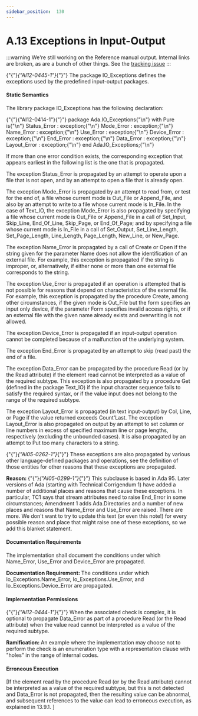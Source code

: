 ---
sidebar_position:  130
---

# A.13  Exceptions in Input-Output

:::warning
We're still working on the Reference manual output.  Internal links are broken,
as are a bunch of other things.
See the [tracking issue](https://github.com/ada-lang-io/ada-lang-io/issues/20)
:::


<p>{"{"}<em>{"AI12-0445-1"}</em>{"}"} The package IO_Exceptions defines the exceptions used by the predefined input-output packages. </p>

#### Static Semantics

<p>The library package IO_Exceptions has the following declaration: </p>
<CodeBlock>
{"{"}{"AI12-0414-1"}{"}"} package Ada.IO_Exceptions{"\n"}   with Pure is{"\n"}
</CodeBlock>

<CodeBlock>
   Status_Error : exception;{"\n"}   Mode_Error   : exception;{"\n"}   Name_Error   : exception;{"\n"}   Use_Error    : exception;{"\n"}   Device_Error : exception;{"\n"}   End_Error    : exception;{"\n"}   Data_Error   : exception;{"\n"}   Layout_Error : exception;{"\n"}
</CodeBlock>

<CodeBlock>
end Ada.IO_Exceptions;{"\n"}
</CodeBlock>

<p>If more than one error condition exists, the corresponding exception that appears earliest in the following list is the one that is propagated.</p>
<p>The exception Status_Error is propagated by an attempt to operate upon a file that is not open, and by an attempt to open a file that is already open.</p>
<p>The exception Mode_Error is propagated by an attempt to read from, or test for the end of, a file whose current mode is Out_File or Append_File, and also by an attempt to write to a file whose current mode is In_File. In the case of Text_IO, the exception Mode_Error is also propagated by specifying a file whose current mode is Out_File or Append_File in a call of Set_Input, Skip_Line, End_Of_Line, Skip_Page, or End_Of_Page; and by specifying a file whose current mode is In_File in a call of Set_Output, Set_Line_Length, Set_Page_Length, Line_Length, Page_Length, New_Line, or New_Page.</p>
<p>The exception Name_Error is propagated by a call of Create or Open if the string given for the parameter Name does not allow the identification of an external file. For example, this exception is propagated if the string is improper, or, alternatively, if either none or more than one external file corresponds to the string.</p>
<p>The exception Use_Error is propagated if an operation is attempted that is not possible for reasons that depend on characteristics of the external file. For example, this exception is propagated by the procedure Create, among other circumstances, if the given mode is Out_File but the form specifies an input only device, if the parameter Form specifies invalid access rights, or if an external file with the given name already exists and overwriting is not allowed.</p>
<p>The exception Device_Error is propagated if an input-output operation cannot be completed because of a malfunction of the underlying system.</p>
<p>The exception End_Error is propagated by an attempt to skip (read past) the end of a file.</p>
<p>The exception Data_Error can be propagated by the procedure Read (or by the Read attribute) if the element read cannot be interpreted as a value of the required subtype. This exception is also propagated by a procedure Get (defined in the package Text_IO) if the input character sequence fails to satisfy the required syntax, or if the value input does not belong to the range of the required subtype.</p>
<p>The exception Layout_Error is propagated (in text input-output) by Col, Line, or Page if the value returned exceeds Count'Last. The exception Layout_Error is also propagated on output by an attempt to set column or line numbers in excess of specified maximum line or page lengths, respectively (excluding the unbounded cases). It is also propagated by an attempt to Put too many characters to a string.</p>
<p>{"{"}<em>{"AI05-0262-1"}</em>{"}"} These exceptions are also propagated by various other language-defined packages and operations, see the definition of those entities for other reasons that these exceptions are propagated.</p>
<p><strong>Reason: </strong>{"{"}<em>{"AI05-0299-1"}</em>{"}"} This subclause is based in Ada 95. Later versions of Ada (starting with Technical Corrigendum 1) have added a number of additional places and reasons that cause these exceptions. In particular, TC1 says that stream attributes need to raise End_Error in some circumstances; Amendment 1 adds Ada.Directories and a number of new places and reasons that Name_Error and Use_Error are raised. There are more. We don't want to try to update this text (or even this note!) for every possible reason and place that might raise one of these exceptions, so we add this blanket statement. </p>

#### Documentation Requirements

<p>The implementation shall document the conditions under which Name_Error, Use_Error and Device_Error are propagated. </p>
<p><strong>Documentation Requirement: </strong>The conditions under which Io_Exceptions.Name_Error, Io_Exceptions.Use_Error, and Io_Exceptions.Device_Error are propagated.</p>

#### Implementation Permissions

<p>{"{"}<em>{"AI12-0444-1"}</em>{"}"} When the associated check is complex, it is optional to propagate Data_Error as part of a procedure Read (or the Read attribute) when the value read cannot be interpreted as a value of the required subtype. </p>
<p><strong>Ramification: </strong>An example where the implementation may choose not to perform the check is an enumeration type with a representation clause with "holes" in the range of internal codes.</p>

#### Erroneous Execution

<p>[If the element read by the procedure Read (or by the Read attribute) cannot be interpreted as a value of the required subtype, but this is not detected and Data_Error is not propagated, then the resulting value can be abnormal, and subsequent references to the value can lead to erroneous execution, as explained in 13.9.1. ]</p>

